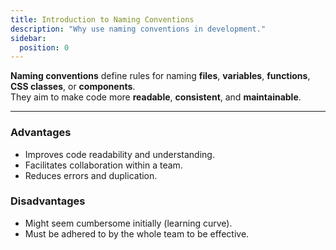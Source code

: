 ```yaml
---
title: Introduction to Naming Conventions
description: "Why use naming conventions in development."
sidebar:
  position: 0
---
```


**Naming conventions** define rules for naming **files**, **variables**, **functions**, **CSS classes**, or **components**.  
They aim to make code more **readable**, **consistent**, and **maintainable**.

---

### Advantages
- Improves code readability and understanding.
- Facilitates collaboration within a team.
- Reduces errors and duplication.

### Disadvantages
- Might seem cumbersome initially (learning curve).
- Must be adhered to by the whole team to be effective.
